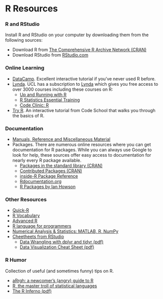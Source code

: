 # R Resources

### R and RStudio

Install R and RStudio on your computer by downloading them from the following sources:

- Download R from [The Comprehensive R Archive Network (CRAN)](https://cran.r-project.org) 
- Download RStudio from [RStudio.com](https://www.rstudio.com)

### Online Learning

- [DataCamp](https://www.datacamp.com/swirl-r-tutorial). Excellent interactive tutorial if you've never used R before.
- [Lynda](http://www.lynda.com). UCL has a subscription to [Lynda](http://www.lynda.com) which gives you free access to over 3000 courses including these courses on R:
    - [Up and Running with R](http://www.lynda.com/R-tutorials/Up-Running-R/120612-2.html)
    - [R Statistics Essential Training](http://www.lynda.com/R-tutorials/R-Statistics-Essential-Training/142447-2.html)
    - [Code Clinic: R](http://www.lynda.com/R-tutorials/Code-Clinic-R/372541-2.html)
- [Try R](http://tryr.codeschool.com). An interactive tutorial from Code School that walks you through the basics of R.

### Documentation

- [Manuals, Reference and Miscellaneous Material](https://stat.ethz.ch/R-manual/R-devel/doc/html/index.html)
- Packages. There are numerous online resources where you can get documentation for R packages. While you can always use Google to look for help, these sources offer easy access to documentation for nearly every R package available.
    - [Packages in the standard library (CRAN)](https://stat.ethz.ch/R-manual/R-devel/doc/html/packages.html)
    - [Contributed Packages (CRAN)](https://cran.r-project.org/web/packages/)
    - [inside-R Package Reference](http://www.inside-r.org/packages)
    - [Rdocumentation.org](http://www.rdocumentation.org)
    - [R Packages by Ian Howson](http://rpackages.ianhowson.com)

### Other Resources

- [Quick-R](http://www.statmethods.net)
- [R Vocabulary](http://adv-r.had.co.nz/Vocabulary.html)
- [Advanced R](http://adv-r.had.co.nz)
- [R language for programmers](http://www.johndcook.com/blog/r_language_for_programmers)
- [Numerical Analysis & Statistics: MATLAB, R, NumPy](http://hyperpolyglot.org/numerical-analysis)
- [Cheetheets from RStudio](https://www.rstudio.com/resources/cheatsheets)
    - [Data Wrangling with dplyr and tidyr (pdf)](https://www.rstudio.com/wp-content/uploads/2015/02/data-wrangling-cheatsheet.pdf)
    - [Data Visualization Cheat Sheet (pdf)](https://www.rstudio.com/wp-content/uploads/2015/05/ggplot2-cheatsheet.pdf)

### R Humor

Collection of useful (and sometimes funny) tips on R.

- [aRrgh: a newcomer’s (angry) guide to R](http://arrgh.tim-smith.us)
- [R, the master troll of statistical languages](http://www.talyarkoni.org/blog/2012/06/08/r-the-master-troll-of-statistical-languages)
- [The R Inferno (pdf)](http://www.burns-stat.com/pages/Tutor/R_inferno.pdf)

